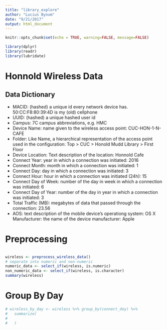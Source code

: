 ```yaml
---
title: "library_explore"
author: "Lucius Bynum"
date: "9/21/2017"
output: html_document
---
```


```r
knitr::opts_chunk$set(echo = TRUE, warning=FALSE, message=FALSE)

library(dplyr)
library(readr)
library(lubridate)
```

# Honnold Wireless Data

## Data Dictionary 

* MACID: (hashed) a unique id every network device has. 50:CC:F8:80:39:4D  is my (old) cellphone
* UUID: (hashed) a unique hashed user id
* Campus: 7C campus abbreviations, e.g. HMC
* Device Name: name given to the wireless access point: CUC-HON-1-N-CAFE
* Folder: Like Name, a hierarchical representation of the access point used in the configuration: Top > CUC > Honold Mudd Library > First Floor
* Device Location: Text description of the location: Honnold Cafe
* Connect Year: year in which a connection was initiated: 2016
* Connect Month: month in which a connection was initiated: 1
* Connect Day: day in which a connection was initiated: 3
* Connect Hour: hour in which a connection was initiated (24h): 15
* Connect Day of Week: number of the day in week in which a connection was initiated: 6
* Connect Day of Year: number of the day in year in which a connection was initiated: 3
* Total Traffic (MB): megabytes of data that passed through the connection: 23.56
* AOS: text description of the mobile device's operationg system: OS X
Manufacturer: the name of the device manufacturer: Apple

# Preprocessing

```r
```

```r
wireless <- preprocess_wireless_data()
# separate into numeric and non-numeric
numeric_data <- select_if(wireless, is.numeric)
non_numeric_data <- select_if(wireless, is.character)
summary(wireless)
```

# Group By Day

```r
# wireless_by_day <- wireless %>% group_by(connect_doy) %>%
#   summarize(
#     
#   )
```

